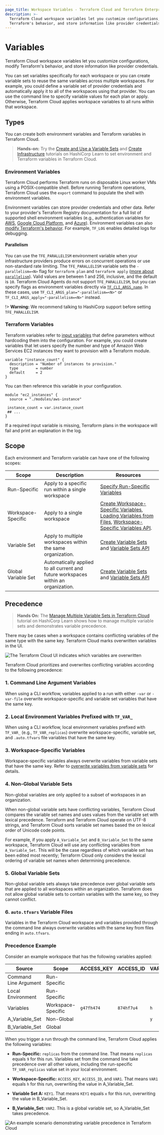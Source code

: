```yaml
---
page_title: Workspace Variables - Terraform Cloud and Terraform Enterprise
description: >-
  Terraform Cloud workspace variables let you customize configurations, modify
  Terraform's behavior, and store information like provider credentials.
---
```


# Variables

Terraform Cloud workspace variables let you customize configurations, modify Terraform's behavior, and store information like provider credentials.

You can set variables specifically for each workspace or you can create variable sets to reuse the same variables across multiple workspaces. For example, you could define a variable set of provider credentials and automatically apply it to all of the workspaces using that provider. You can use the command line to specify variable values for each plan or apply. Otherwise, Terraform Cloud applies workspace variables to all runs within that workspace.

[permissions-citation]: #intentionally-unused---keep-for-maintainers

## Types

You can create both  environment variables and Terraform variables in Terraform Cloud.

> **Hands-on:** Try the [Create and Use a Variable Sets](https://learn.hashicorp.com/tutorials/terraform/cloud-create-variable-set?in=terraform/cloud-get-started) and [Create Infrastructure](https://learn.hashicorp.com/tutorials/terraform/cloud-workspace-configure?in=terraform/cloud-get-started) tutorials on HashiCorp Learn to set environment and Terraform variables in Terraform Cloud.

### Environment Variables

Terraform Cloud performs Terraform runs on disposable Linux worker VMs using a POSIX-compatible shell. Before running Terraform operations, Terraform Cloud uses the `export` command to populate the shell with environment variables.

Environment variables can store provider credentials and other data. Refer to your provider's Terraform Registry documentation for a full list of supported shell environment variables (e.g., authentication variables for [AWS](https://registry.terraform.io/providers/hashicorp/aws/latest/docs#environment-variables), [Google Cloud Platform](https://registry.terraform.io/providers/hashicorp/google/latest/docs/guides/getting_started#adding-credentials), and [Azure](https://registry.terraform.io/providers/hashicorp/azurerm/latest/docs#argument-reference)). Environment variables can also [modify Terraform's behavior](/cli/config/environment-variables). For example, `TF_LOG` enables detailed logs for debugging.

#### Parallelism

You can use the `TFE_PARALLELISM` environment variable when your infrastructure providers produce errors on concurrent operations or use non-standard rate limiting. The `TFE_PARALLELISM` variable sets the  `-parallelism=<N>` flag for  `terraform plan` and `terraform apply`  ([more about `parallelism`](/internals/graph#walking-the-graph)). Valid values are between 1 and 256, inclusive, and the default is `10`. Terraform Cloud Agents do not support `TFE_PARALLELISM`, but you can specify flags as environment variables directly via [`TF_CLI_ARGS_name`](/cli/config/environment-variables#tf-cli-args). In these cases, use `TF_CLI_ARGS_plan="-parallelism=<N>"` or `TF_CLI_ARGS_apply="-parallelism=<N>"` instead.

!> **Warning:** We recommend talking to HashiCorp support before setting `TFE_PARALLELISM`.

### Terraform Variables

Terraform variables refer to [input variables](/language/values/variables) that define parameters without hardcoding them into the configuration. For example, you could create variables that let users specify the number and type of Amazon Web Services EC2 instances they want to provision with a Terraform module.

```hcl
variable "instance_count" {
  description = "Number of instances to provision."
  type        = number
  default     = 2
}
```

You can then reference this variable in your configuration.

```hcl
module "ec2_instances" {
  source = "./modules/aws-instance"

 instance_count = var.instance_count
 ## ...
}
```

If a required input variable is missing, Terraform plans in the workspace will fail and print an explanation in the log.

## Scope

Each environment and Terraform variable can have one of the following scopes:

| Scope               | Description                                                                        | Resources                                                                                                                                                                                                                                                                                                                |
| ------------------- | ---------------------------------------------------------------------------------- | ------------------------------------------------------------------------------------------------------------------------------------------------------------------------------------------------------------------------------------------------------------------------------------------------------------------------ |
| Run-Specific        | Apply to a specific run within a single workspace                                  | [Specify Run-Specific Variables](/cloud-docs/workspaces/variables/managing-variables#run-specific-variables)                                                                                                                                                                                                             |
| Workspace-Specific  | Apply to a single workspace                                                        | [Create Workspace-Specific Variables](/cloud-docs/workspaces/variables/managing-variables#workspace-specific-variables), [Loading Variables from Files](/cloud-docs/workspaces/variables/managing-variables#loading-variables-from-files), [Workspace-Specific Variables API](/cloud-docs/api-docs/workspace-variables). |
| Variable Set        | Apply to multiple workspaces within the same organization.                         | [Create Variable Sets](/cloud-docs/workspaces/variables/managing-variables#variable-sets) and [Variable Sets API](/cloud-docs/api-docs/variable-sets)                                                                                                                                                                    |
| Global Variable Set | Automatically applied to all current and future workspaces within an organization. | [Create Variable Sets](/cloud-docs/workspaces/variables/managing-variables#variable-sets) and [Variable Sets API](/cloud-docs/api-docs/variable-sets)                                                                                                                                                                    |

## Precedence

> **Hands On:** The [Manage Multiple Variable Sets in Terraform Cloud](https://learn.hashicorp.com/tutorials/terraform/cloud-multiple-variable-sets) tutorial on HashiCorp Learn shows how to manage multiple variable sets and demonstrates variable precedence.

There may be cases when a workspace contains conflicting variables of the same type with the same key. Terraform Cloud marks overwritten variables in the UI.

![The Terraform Cloud UI indicates which variables are overwritten](/img/docs/ui-overwritten-variables.png)

Terraform Cloud prioritizes and overwrites conflicting variables according to the following precedence:

### 1. Command Line Argument Variables

When using a CLI workflow, variables applied to a run with either `-var` or `-var-file` overwrite workspace-specific and variable set variables that have the same key.

### 2. Local Environment Variables Prefixed with `TF_VAR_`

When using a CLI workflow, local environment variables prefixed with `TF_VAR_` (e.g., `TF_VAR_replicas`) overwrite workspace-specific, variable set, and `.auto.tfvars` file variables that have the same key.

### 3. Workspace-Specific Variables

Workspace-specific variables always overwrite variables from variable sets that have the same key. Refer to [overwrite variables from variable sets](/cloud-docs/workspaces/variables/managing-variables#overwrite-variable-sets) for details.

### 4. Non-Global Variable Sets

Non-global variables are only applied to a subset of workspaces in an organization.

When non-global variable sets have conflicting variables, Terraform Cloud compares the variable set names and uses values from the variable set with lexical precedence. Terraform and Terraform Cloud operate on UTF-8 strings, and Terraform Cloud sorts variable set names based the on lexical order of Unicode code points.

For example, if you apply `A_Variable_Set` and `B_Variable_Set` to the same workspace, Terraform Cloud will use any conflicting variables from `A_Variable_Set`. This will be the case regardless of which variable set has been edited most recently; Terraform Cloud only considers the lexical ordering of variable set names when determining precedence.

### 5. Global Variable Sets

Non-global variable sets always take precedence over global variable sets that are applied to all workspaces within an organization. Terraform does not allow global variable sets to contain variables with the same key, so they cannot conflict.

### 6. `auto.tfvars` Variable Files

Variables in the Terraform Cloud workspace and variables provided through the command line always overwrite variables with the same key from files ending in `auto.tfvars`.

### Precedence Example

Consider an example workspace that has the following variables applied:

| Source                | Scope             |  ACCESS_KEY | ACCESS_ID  | VAR1 | KEY1 | VAR2 | replicas |
| --------------------- | ------------------ | ---------- | ---------- | ---- | ---- | ---- | -------- |
| Command Line Argument | Run-Specific       |            |            |      |      |      | `9`      |
| Local Environment     | Run-Specific       |           |            |      |      |      | `8`      |
| Variables             | Workspace-Specific | `g47fh474` | `874hf7u4` | `h`  |      |      | `1`      |
| A_Variable_Set        | Non-Global       |              |            | `y`  | `x`  |      | `2`      |
| B_Variable_Set        | Global          |               |            |      | `z`  | `a`  | `3`      |

When you trigger a run through the command line, Terraform Cloud applies the following variables:

- **Run-Specific:** `replicas` from the command line. That means `replicas` equals `9` for this run. Variables set from the command line take precedence over all other values, including the run-specific `TF_VAR_replicas` value set in your local environment.

- **Workspace-Specific:** `ACCESS_KEY`, `ACCESS_ID`, and `VAR1`. That means `VAR1` equals `h` for this run, overwriting the value in A_Variable_Set.

- **Variable Set A:** `KEY1`. That means `KEY1` equals `x` for this run, overwriting the value in B_Variable_Set.

- **B_Variable_Set:** `VAR2`. This is a global variable set, so A_Variable_Set takes precedence.

![An example scenario demonstrating variable precedence in Terraform Cloud](/img/docs/variable-precedence-example.png)
